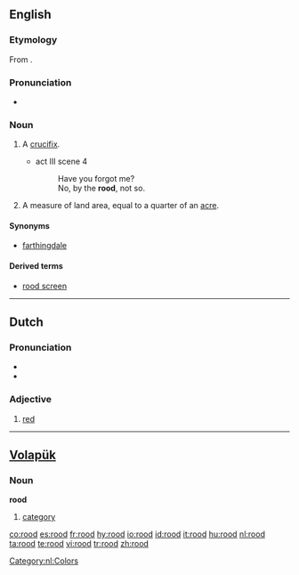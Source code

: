 ==English==

===Etymology===
From {{etyl|ang}} {{term|rod|rōd|lang=ang}}.

===Pronunciation===
* {{IPA|/ru:d/}}

===Noun===
{{en-noun}}

# {{archaic}} A [[crucifix]].
#* {{RQ:Shakespeare Hamlet}} act III scene 4
#*: Have you forgot me?
#*: No, by the '''rood''', not so.
# A measure of land area, equal to a quarter of an [[acre]].

====Synonyms====
* {{sense|quarter of an acre}} [[farthingdale]]

====Derived terms====
* [[rood screen]]

----

==Dutch==

===Pronunciation===
* {{audio|Nl-rood.ogg|audio}}
* {{IPA|/rot/|lang=nl}}

===Adjective===
{{nl-adj|infl=rode|roder}}

# [[red]]

[[Category:nl:Colors]]

----

==[[Volapük]]==

===Noun===
'''rood'''

# [[category]]

[[co:rood]]
[[es:rood]]
[[fr:rood]]
[[hy:rood]]
[[io:rood]]
[[id:rood]]
[[it:rood]]
[[hu:rood]]
[[nl:rood]]
[[ta:rood]]
[[te:rood]]
[[vi:rood]]
[[tr:rood]]
[[zh:rood]]